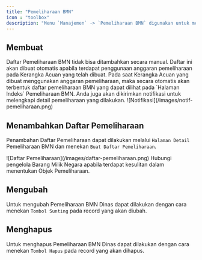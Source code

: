 ```yaml
---
title: "Pemeliharaan BMN"
icon : "toolbox"
description: "Menu `Manajemen` -> `Pemeliharaan BMN` digunakan untuk mencatat daftar pemeliharaan Barang Milik Negara yang dilakukan ."
---
```



## Membuat

<Note>
Daftar Pemeliharaan BMN tidak bisa ditambahkan secara manual. Daftar ini akan dibuat otomatis apabila terdapat penggunaan anggaran pemeliharaan  pada Kerangka Acuan yang telah dibuat. 
</Note>

<Info>
Pada saat Kerangka Acuan yang dibuat menggunakan anggaran pemeliharaan, maka secara otomatis akan terbentuk daftar pemeliharaan BMN yang dapat dilihat pada `Halaman Indeks` Pemeliharaan BMN. Anda juga akan dikirimkan notifikasi untuk melengkapi detail pemeliharaan yang dilakukan.
<Frame caption="Tampilan Notifikasi Pemeliharaan BMN">
    ![Notifikasi](/images/notif-pemeliharaan.png)
</Frame>
</Info>

## Menambahkan Daftar Pemeliharaan

Penambahan Daftar Pemeliharaan dapat dilakukan melalui `Halaman Detail` Pemeliharaan BMN dan menekan `Buat Daftar Pemeliharaan`.

<Frame caption="Tampilan Penambahan Daftar Pemeliharaan">
    ![Daftar Pemeliharaan](/images/daftar-pemeliharaan.png)
</Frame>
<Note>
Hubungi pengelola Barang Milik Negara apabila terdapat kesulitan dalam menentukan Objek Pemeliharaan. 
</Note>


## Mengubah

Untuk mengubah Pemeliharaan BMN Dinas dapat dilakukan dengan cara menekan `Tombol Sunting` pada record yang akan diubah.

## Menghapus

Untuk menghapus Pemeliharaan BMN Dinas dapat dilakukan dengan cara menekan `Tombol Hapus` pada record yang akan dihapus.